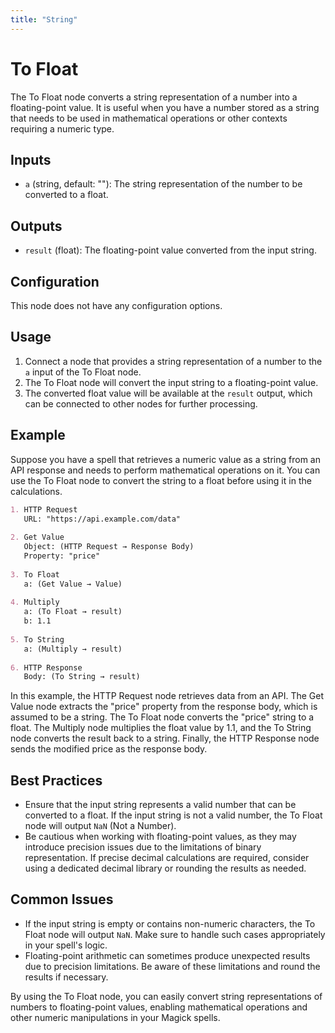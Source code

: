 ```yaml
---
title: "String"
---
```


# To Float

The To Float node converts a string representation of a number into a floating-point value. It is useful when you have a number stored as a string that needs to be used in mathematical operations or other contexts requiring a numeric type.

## Inputs

- `a` (string, default: ""): The string representation of the number to be converted to a float.

## Outputs

- `result` (float): The floating-point value converted from the input string.

## Configuration

This node does not have any configuration options.

## Usage

1. Connect a node that provides a string representation of a number to the `a` input of the To Float node.
2. The To Float node will convert the input string to a floating-point value.
3. The converted float value will be available at the `result` output, which can be connected to other nodes for further processing.

## Example

Suppose you have a spell that retrieves a numeric value as a string from an API response and needs to perform mathematical operations on it. You can use the To Float node to convert the string to a float before using it in the calculations.

```markdown
1. HTTP Request
   URL: "https://api.example.com/data"
   
2. Get Value
   Object: (HTTP Request → Response Body)
   Property: "price"
   
3. To Float
   a: (Get Value → Value)
   
4. Multiply
   a: (To Float → result)
   b: 1.1
   
5. To String
   a: (Multiply → result)
   
6. HTTP Response
   Body: (To String → result)
```

In this example, the HTTP Request node retrieves data from an API. The Get Value node extracts the "price" property from the response body, which is assumed to be a string. The To Float node converts the "price" string to a float. The Multiply node multiplies the float value by 1.1, and the To String node converts the result back to a string. Finally, the HTTP Response node sends the modified price as the response body.

## Best Practices

- Ensure that the input string represents a valid number that can be converted to a float. If the input string is not a valid number, the To Float node will output `NaN` (Not a Number).
- Be cautious when working with floating-point values, as they may introduce precision issues due to the limitations of binary representation. If precise decimal calculations are required, consider using a dedicated decimal library or rounding the results as needed.

## Common Issues

- If the input string is empty or contains non-numeric characters, the To Float node will output `NaN`. Make sure to handle such cases appropriately in your spell's logic.
- Floating-point arithmetic can sometimes produce unexpected results due to precision limitations. Be aware of these limitations and round the results if necessary.

By using the To Float node, you can easily convert string representations of numbers to floating-point values, enabling mathematical operations and other numeric manipulations in your Magick spells.
